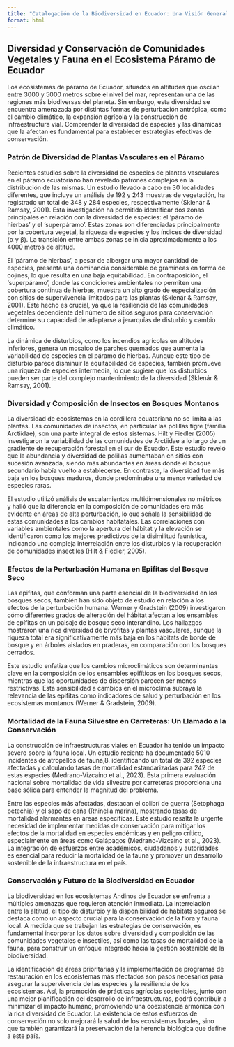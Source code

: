 ```yaml
---
title: "Catalogación de la Biodiversidad en Ecuador: Una Visión General"
format: html
---
```


## Diversidad y Conservación de Comunidades Vegetales y Fauna en el Ecosistema Páramo de Ecuador

Los ecosistemas de páramo de Ecuador, situados en altitudes que oscilan entre 3000 y 5000 metros sobre el nivel del mar, representan una de las regiones más biodiversas del planeta. Sin embargo, esta diversidad se encuentra amenazada por distintas formas de perturbación antrópica, como el cambio climático, la expansión agrícola y la construcción de infraestructura vial. Comprender la diversidad de especies y las dinámicas que la afectan es fundamental para establecer estrategias efectivas de conservación.

### Patrón de Diversidad de Plantas Vasculares en el Páramo

Recientes estudios sobre la diversidad de especies de plantas vasculares en el páramo ecuatoriano han revelado patrones complejos en la distribución de las mismas. Un estudio llevado a cabo en 30 localidades diferentes, que incluye un análisis de 192 y 243 muestras de vegetación, ha registrado un total de 348 y 284 especies, respectivamente (Sklenár & Ramsay, 2001). Esta investigación ha permitido identificar dos zonas principales en relación con la diversidad de especies: el 'páramo de hierbas' y el 'superpáramo'. Estas zonas son diferenciadas principalmente por la cobertura vegetal, la riqueza de especies y los índices de diversidad (α y β). La transición entre ambas zonas se inicia aproximadamente a los 4000 metros de altitud.

El 'páramo de hierbas', a pesar de albergar una mayor cantidad de especies, presenta una dominancia considerable de gramíneas en forma de cojines, lo que resulta en una baja equitabilidad. En contraposición, el 'superpáramo', donde las condiciones ambientales no permiten una cobertura continua de hierbas, muestra un alto grado de especialización con sitios de supervivencia limitados para las plantas (Sklenár & Ramsay, 2001). Este hecho es crucial, ya que la resiliencia de las comunidades vegetales dependiente del número de sitios seguros para conservación determine su capacidad de adaptarse a jerarquías de disturbio y cambio climático.

La dinámica de disturbios, como los incendios agrícolas en altitudes inferiores, genera un mosaico de parches quemados que aumenta la variabilidad de especies en el páramo de hierbas. Aunque este tipo de disturbio parece disminuir la equitabilidad de especies, también promueve una riqueza de especies intermedia, lo que sugiere que los disturbios pueden ser parte del complejo mantenimiento de la diversidad (Sklenár & Ramsay, 2001).

### Diversidad y Composición de Insectos en Bosques Montanos

La diversidad de ecosistemas en la cordillera ecuatoriana no se limita a las plantas. Las comunidades de insectos, en particular las polillas tigre (familia Arctiidae), son una parte integral de estos sistemas. Hilt y Fiedler (2005) investigaron la variabilidad de las comunidades de Arctiidae a lo largo de un gradiente de recuperación forestal en el sur de Ecuador. Este estudio reveló que la abundancia y diversidad de polillas aumentaban en sitios con sucesión avanzada, siendo más abundantes en áreas donde el bosque secundario había vuelto a establecerse. En contraste, la diversidad fue más baja en los bosques maduros, donde predominaba una menor variedad de especies raras.

El estudio utilizó análisis de escalamientos multidimensionales no métricos y halló que la diferencia en la composición de comunidades era más evidente en áreas de alta perturbación, lo que señala la sensibilidad de estas comunidades a los cambios habitatales. Las correlaciones con variables ambientales como la apertura del hábitat y la elevación se identificaron como los mejores predictivos de la disimilitud faunística, indicando una compleja interrelación entre los disturbios y la recuperación de comunidades insectiles (Hilt & Fiedler, 2005).

### Efectos de la Perturbación Humana en Epifitas del Bosque Seco

Las epifitas, que conforman una parte esencial de la biodiversidad en los bosques secos, también han sido objeto de estudio en relación a los efectos de la perturbación humana. Werner y Gradstein (2009) investigaron cómo diferentes grados de alteración del hábitat afectan a los ensambles de epífitas en un paisaje de bosque seco interandino. Los hallazgos mostraron una rica diversidad de bryófitas y plantas vasculares, aunque la riqueza total era significativamente más baja en los hábitats de borde de bosque y en árboles aislados en praderas, en comparación con los bosques cerrados.

Este estudio enfatiza que los cambios microclimáticos son determinantes clave en la composición de los ensambles epifíticos en los bosques secos, mientras que las oportunidades de dispersión parecen ser menos restrictivas. Esta sensibilidad a cambios en el microclima subraya la relevancia de las epifitas como indicadores de salud y perturbación en los ecosistemas montanos (Werner & Gradstein, 2009).

### Mortalidad de la Fauna Silvestre en Carreteras: Un Llamado a la Conservación

La construcción de infraestructuras viales en Ecuador ha tenido un impacto severo sobre la fauna local. Un estudio reciente ha documentado 5010 incidentes de atropellos de fauna,8. identificando un total de 392 especies afectadas y calculando tasas de mortalidad estandarizadas para 242 de estas especies (Medrano-Vizcaíno et al., 2023). Esta primera evaluación nacional sobre mortalidad de vida silvestre por carreteras proporciona una base sólida para entender la magnitud del problema.

Entre las especies más afectadas, destacan el colibrí de guerra (Setophaga petechia) y el sapo de caña (Rhinella marina), mostrando tasas de mortalidad alarmantes en áreas específicas. Este estudio resalta la urgente necesidad de implementar medidas de conservación para mitigar los efectos de la mortalidad en especies endémicas y en peligro crítico, especialmente en áreas como Galápagos (Medrano-Vizcaíno et al., 2023). La integración de esfuerzos entre académicos, ciudadanos y autoridades es esencial para reducir la mortalidad de la fauna y promover un desarrollo sostenible de la infraestructura en el país.

### Conservación y Futuro de la Biodiversidad en Ecuador

La biodiversidad en los ecosistemas Andinos de Ecuador se enfrenta a múltiples amenazas que requieren atención inmediata. La interrelación entre la altitud, el tipo de disturbio y la disponibilidad de hábitats seguros se destaca como un aspecto crucial para la conservación de la flora y fauna local. A medida que se trabajan las estrategias de conservación, es fundamental incorporar los datos sobre diversidad y composición de las comunidades vegetales e insectiles, así como las tasas de mortalidad de la fauna, para construir un enfoque integrado hacia la gestión sostenible de la biodiversidad.

La identificación de áreas prioritarias y la implementación de programas de restauración en los ecosistemas más afectados son pasos necesarios para asegurar la supervivencia de las especies y la resiliencia de los ecosistemas. Así, la promoción de prácticas agrícolas sostenibles, junto con una mejor planificación del desarrollo de infraestructuras, podrá contribuir a minimizar el impacto humano, promoviendo una coexistencia armónica con la rica diversidad de Ecuador. La existencia de estos esfuerzos de conservación no solo mejorará la salud de los ecosistemas locales, sino que también garantizará la preservación de la herencia biológica que define a este país.
